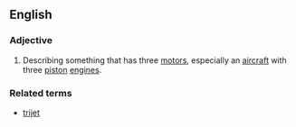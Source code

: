 ==English==

===Adjective===
{{en-adj|-}}
{{wikipedia}}

#Describing something that has three [[motor]]s, especially an [[aircraft]] with three [[piston]] [[engine]]s.


===Related terms===
*[[trijet]]